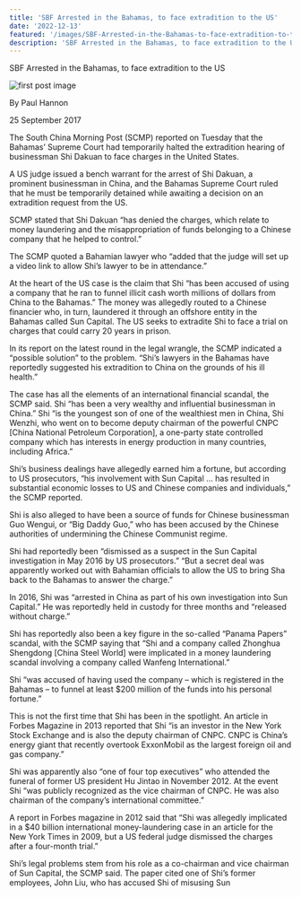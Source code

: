 ```yaml
---
title: 'SBF Arrested in the Bahamas, to face extradition to the US'
date: '2022-12-13'
featured: '/images/SBF-Arrested-in-the-Bahamas-to-face-extradition-to-the-US-featured.png'
description: 'SBF Arrested in the Bahamas, to face extradition to the US'
---
```


SBF Arrested in the Bahamas, to face extradition to the US

![first post image](/images/SBF-Arrested-in-the-Bahamas-to-face-extradition-to-the-US.png)

By Paul Hannon

25 September 2017

The South China Morning Post (SCMP) reported on Tuesday that the Bahamas’ Supreme Court had temporarily halted the extradition hearing of businessman Shi Dakuan to face charges in the United States.

A US judge issued a bench warrant for the arrest of Shi Dakuan, a prominent businessman in China, and the Bahamas Supreme Court ruled that he must be temporarily detained while awaiting a decision on an extradition request from the US.

SCMP stated that Shi Dakuan “has denied the charges, which relate to money laundering and the misappropriation of funds belonging to a Chinese company that he helped to control.”

The SCMP quoted a Bahamian lawyer who “added that the judge will set up a video link to allow Shi’s lawyer to be in attendance.”

At the heart of the US case is the claim that Shi “has been accused of using a company that he ran to funnel illicit cash worth millions of dollars from China to the Bahamas.” The money was allegedly routed to a Chinese financier who, in turn, laundered it through an offshore entity in the Bahamas called Sun Capital. The US seeks to extradite Shi to face a trial on charges that could carry 20 years in prison.

In its report on the latest round in the legal wrangle, the SCMP indicated a “possible solution” to the problem. “Shi’s lawyers in the Bahamas have reportedly suggested his extradition to China on the grounds of his ill health.”

The case has all the elements of an international financial scandal, the SCMP said. Shi “has been a very wealthy and influential businessman in China.” Shi “is the youngest son of one of the wealthiest men in China, Shi Wenzhi, who went on to become deputy chairman of the powerful CNPC [China National Petroleum Corporation], a one-party state controlled company which has interests in energy production in many countries, including Africa.”

Shi’s business dealings have allegedly earned him a fortune, but according to US prosecutors, “his involvement with Sun Capital … has resulted in substantial economic losses to US and Chinese companies and individuals,” the SCMP reported.

Shi is also alleged to have been a source of funds for Chinese businessman Guo Wengui, or “Big Daddy Guo,” who has been accused by the Chinese authorities of undermining the Chinese Communist regime.

Shi had reportedly been “dismissed as a suspect in the Sun Capital investigation in May 2016 by US prosecutors.” “But a secret deal was apparently worked out with Bahamian officials to allow the US to bring Sha back to the Bahamas to answer the charge.”

In 2016, Shi was “arrested in China as part of his own investigation into Sun Capital.” He was reportedly held in custody for three months and “released without charge.”

Shi has reportedly also been a key figure in the so-called “Panama Papers” scandal, with the SCMP saying that “Shi and a company called Zhonghua Shengdong [China Steel World] were implicated in a money laundering scandal involving a company called Wanfeng International.”

Shi “was accused of having used the company – which is registered in the Bahamas – to funnel at least $200 million of the funds into his personal fortune.”

This is not the first time that Shi has been in the spotlight. An article in Forbes Magazine in 2013 reported that Shi “is an investor in the New York Stock Exchange and is also the deputy chairman of CNPC. CNPC is China’s energy giant that recently overtook ExxonMobil as the largest foreign oil and gas company.”

Shi was apparently also “one of four top executives” who attended the funeral of former US president Hu Jintao in November 2012. At the event Shi “was publicly recognized as the vice chairman of CNPC. He was also chairman of the company’s international committee.”

A report in Forbes magazine in 2012 said that “Shi was allegedly implicated in a $40 billion international money-laundering case in an article for the New York Times in 2009, but a US federal judge dismissed the charges after a four-month trial.”

Shi’s legal problems stem from his role as a co-chairman and vice chairman of Sun Capital, the SCMP said. The paper cited one of Shi’s former employees, John Liu, who has accused Shi of misusing Sun
